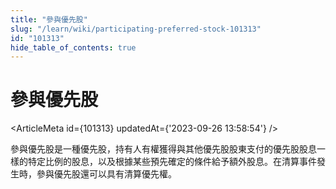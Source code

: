 ```yaml
---
title: "參與優先股"
slug: "/learn/wiki/participating-preferred-stock-101313"
id: "101313"
hide_table_of_contents: true
---
```



# 參與優先股

<ArticleMeta id={101313} updatedAt={'2023-09-26 13:58:54'} />
<div className='border-solid border-b border-t-0 my-4 border-[var(--ifm-color-gray-300)]' />

參與優先股是一種優先股，持有人有權獲得與其他優先股股東支付的優先股股息一樣的特定比例的股息，以及根據某些預先確定的條件給予額外股息。在清算事件發生時，參與優先股還可以具有清算優先權。

